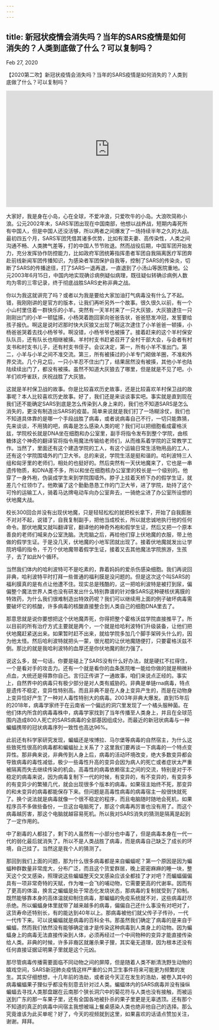 ```yaml
---
---
---
```

title: 新冠状疫情会消失吗？当年的SARS疫情是如何消失的？人类到底做了什么？可以复制吗？
---

Feb 27, 2020

【2020第二吹】新冠状疫情会消失吗？当年的SARS疫情是如何消失的？人类到底做了什么？可以复制吗？

<iframe width="560" height="315" src="https://www.youtube.com/embed/B9D070yOihI" title="YouTube video player" frameborder="0" allow="accelerometer; autoplay; clipboard-write; encrypted-media; gyroscope; picture-in-picture" allowfullscreen></iframe>

大家好，我是身在小岛，心在全球，不爱冲浪，只爱吹牛的小岛。大浪吹简称小浪。公元2002年末，SARS军团出现在中国南部，他想以战养战，短期内毒死所有中国人，但是中国人还没活够，所以两者之间爆发了一场持续半年之久的大战。最初四五个月，SARS军团凭借其诸多优势，比如有潜夫妻、高传染性，人类之间沟通不畅、人类脾气差等，打的中国人节节败退。然而战役后期，中国军团开始发力，充分发挥协作防控能力，比如政府军团统筹指挥患者军团自我隔离医疗军团奔赴前线新闻军团传播知识，为感染者军团保护自我等，控制了SARS的传染炎，切断了SARS的传播途径，打了SARS一退再退，一直退到了小汤山等医院重地。公元2003年6月15日，中国内地实现确诊病例疑似病理，既往疑似转确诊病例人数均为零的三零记录，终于彻底战胜SARS史称非典之战。

你以为我这就讲完了吗？或者以为我是要给大家加油打气病毒没有什么了不起。错，我刚刚讲的是官方的版本，让我们再听另外一个故事。很久很久以前，有一个小山村里住着一群快乐的小羊。突然有一天羊村来了一只大灰狼，大灰狼逮住一只刚刚出门的小羊一顿猛揍，小杨哭着跑回家向爸爸告状，爸爸怒发冲冠，发誓要给孩子报仇。啊这是说时迟那时快大灰狼又出现了啊这次逮住了小羊爸爸一顿揍，小杨爸爸哭着去找小杨爷爷。啊没错，小杨爷爷也被揍了。接着赶来的这个羊村保安队队员，还有队长也相继被揍。羊村村支书赶紧召开了全村干部大会，与会者有村支书和村支书儿子，还有村支书侄子。会议决定，第一，所有小羊不准出门。第二，小羊与小羊之间不准交流。第三，所有被揍过的小羊专门砌做羊圈，不准和外界交流。几个月之后，一只小羊忍不住出门了，结果居然没有被揍，其他小羊也陆陆续续出门了，都没有被揍。虽然不知道大灰狼去了哪里，但是就是不见了吧。小羊们欢呼雀跃，庆祝战胜了大灰狼。

这就是羊村保卫战的故事。你是比较喜欢历史故事，还是比较喜欢羊村保卫战的故事呢？本人比较喜欢历史故事。好了，我们还是来谈谈事实吧。事实就是直到现在我们还不能确定SARS到底是怎么传染到人身上来的，我们也不知道SARS是怎么消失的，更没有制造出SARS的疫苗。简单来说就是我们打了一场糊涂仗，我们也不知道具体靠的是哪一个手段战胜了病毒，或者说病毒自己不行，一切只能靠猜，先来谈谈，不用猜的吧，病毒是怎么感染人类的呢？我们可以把细胞看成霍格沃兹，学院校长就是DNA坐在细胞和办公室里，副手将指令发布到整个学院，由核糖体这个神奇的翻译官将指令用魔法传输给老师们，从而维系着学院的正常教学工作。当然了，里面还有这个建造学院的工人，有这个运输日常生活物用品的工人，还有这个学院围墙外的门卫大爷。总的来说，学院生活是挺和谐的。哈利波特三人组和匈牙里的老师们，相处的也挺好的。然后突然有一天伏地魔来了，它也是一串遗传物质，和DNA差不多，所以和坐在细胞核办公室里的校长是一个级别的。他穿了一身外袍，伪装成学生来到学院围墙外。脖子上挂着天桥下办的假学生证，就差几个红领巾了。他欺骗了这个勤勤恳恳工作的门卫大爷，进了学院，劫持了这个可怜的运输工人，骑着马达牌电动车向办公室奔去，一骑绝尘进了办公室所设想的伏地魔大战。

校长300回合并没有出现伏地魔，只是轻轻松松的就把校长拿下，开始了自我膨胀不对对不起，说错了，自我复制副手，把他当成校长，所以就忠诚地执行他的任何命令。那伏地魔又就叫翻译官，翻译他的神奇外袍和假学生证，然后又把一个原本善良的老师们喊来办公室洗脑。洗完脑之后，再给他们穿上伏地魔的衣服，带上他做的假学生证。于是没几天，伏地魔的小地军团就出现了。接着伏地魔就发出让学院坍塌的指令，千万个伏地魔带着假学生证，接着又去其他魔法学院旅游，生孩子，去了如此N个循环。

当然我们体内的哈利波特可不是吃素的，靠着妈妈的爱杀伤感染细胞。我们再说回非典，哈利波特平时打拜一些普通的福利膜是没问题的。但是这次这个叫SARS的福利膜真的是有点让他遭不住。现实总是残酷的，这一把哈利波特是被打到尿，偏偏整个魔法世界人类也没有研发出什么特别靠谱的针对像SARS这种硬核伏离膜的特效药，为什么我们很难制造出特效药呢？我们可以继续用上面的例子破坏病毒需要破坏它的核酸，许多病毒的核酸直接整合到人类自己的细胞DNA里去了。

那意思就是说你要想把这个伏地魔弄死，你得把整个霍格沃兹学院直接推平了。所以目前的所有治疗方式主要就是两个，一个就是给哈利波特们升级装备，让他们把伏地魔赶紧送出来。如果暂时赶不出来，就给学院多加几个脚手架砖头什么的，因为他太怪。然后哈利波特就把头一蒙，很光棍的让伏地魔随便打，只要霍格沃兹不倒。那比的就是我哈利波特的血厚还是你伏地魔的耐力强了。

说这么多，就一句话，你要是碰上了SARS没有什么好办法，就是硬扛不扛得住，一个是看对手的攻击力。还有一个就是看你的血条医院唯一能给你做的就是稍微补点血，大统还是得靠你自己。言归正传讲了一通故事，咱们来说点正经的。事实上，自然界中的病毒只有极少部分是对人类有威胁的。非典是单链rna病毒，特点是遗传不稳定，变异性特别高。而且非典不是在人身上变异产生的，而是在动物身上变异恰好产生了一种对人毒性特别大的病毒。2003年非典大爆发。直到15年后的2018年，病毒学家终于在云南省一个偏远的洞穴里发现了一个橘头服种菌。在他们体内所含的病毒毒株中，病毒学家找到了当年传播至人类身上，并且在全球范围内造成800人死亡的SARS病毒的全部基因组成分。而最近的新冠状病毒与一种蝙蝠携带的冠状病毒序列一致性也高达96%。

此前还有科学家研究发现，蝙蝠还是埃博拉、马尔堡等病毒的自然宿主，为什么这些致死性很高的病毒都和蝙蝠扯上关系了？这里我们要再谈一下病毒的一个特点变异性。那非典来说，非典传到人身上后，病毒的活动环境改变，绝大多数变异都会导致病毒的毒性减低，极少一些毒性升高的变异会因为病人的死亡或者症状太严重被隔离而失去继续传染的机会。高毒性的病毒依赖宿主之间的交流，特别是对于不稳定的病毒来说，因为病毒复制下一代的时候，有变异的，有不变异的，有变异多的有变异少的繁殖几代，就会出现很多个版本的病毒。如果宿主始终不死，那变异的和未变异的病毒都能保存下来。但问题是高毒性病毒的病毒宿主一般很快就死了。换个说法就是病毒就像一个很不稳定的程序，而且电脑随时随地会死机，如果程序员不多做些备份，一旦这台电脑死了，那这个病毒再厉害也没有用了。而这个病毒越厉害，那这个电脑就越容易死机。所以我对SARS消失的猜测是隔离是起到了一定作用的。

中了剧毒的人都挂了，剩下的人虽然有一小部分也中毒了，但是病毒本身在一代一代的弱化最后就消失了。所以不是人类战胜了病毒，而是病毒自己缺乏了成长的环境，自己挂了。当然这是我个人的猜测了。

那回到我们上面的问题，那为什么很多病毒都是来自蝙蝠呢？第一个原因是因为蝙蝠种群数量非常庞大，分布广泛，而且这个货爱群居，晚上密密麻麻的睡一块，整天这个交叉感染，照理说这些蝙蝠整天交叉感染应该全都挂了才对吧？而蝙蝠偏偏具有一项非常奇特的天赋，作为唯一会飞的哺动物，它需要更高的代谢率。因而有了更高的体温，换言之蝙蝠是处于常态化发烧状态，那病毒的复制就受到了抑制。既然能够靠本身的高体温就抑制住病毒，那蝙蝠的免疫系统就不对，这些病毒赶尽杀绝。所以蝙蝠身体里就带了越来越多的病毒，偏偏自己还什么事没有对吧对了，这货寿命还特别长，有的能达到40年以上。那病毒被他们就父传子子传孙，一代一代传下来。可以说蝙蝠就是病毒的百科全书。那虽然我们确定了病毒的是来自于蝙蝠，然而我们依然没有能够确定谁才是传染这种病毒到人类身上的动物。因为蝙蝠身上的病毒无法直接传染到人体，必须再经过一个中间物种的变异才能直接传染给人类。非典的时候，许多非裔区就屠杀果子狸，其实毫无道理，因为根本还没有任何直接证据证明果子里就是这个元凶。

那尽管病毒传播需要面临不同动物之间的屏障，但是随着人类不断清洗野生动物的嬉戏空间，SARS新冠肺炎疫情这样严重的公共卫生事件将来可能更为频繁的发生。其实仔细想想，十几年前的浩劫，或者说今天正在发生的浩劫，被卷入其中的病毒蝙蝠果子狸似乎都没有刻意去针对过人类。蝙蝠体内的SARS病毒并没有操纵蝙蝠去寻找人类那盘踞在云南那个狭长洞穴中的菊花符与人类也没有接触，而被运送到广东的那一车果子里，还有全国各地被扑杀的果子里更是无辜透顶。还有那个不知道的真正的病毒中间宿主我想被端上餐桌感染人类也绝非他自己的选择。那么究竟谁该为此买单呢？好了，今天的视频就到这里，如果喜欢的话请点赞加关注，谢谢。拜拜。

